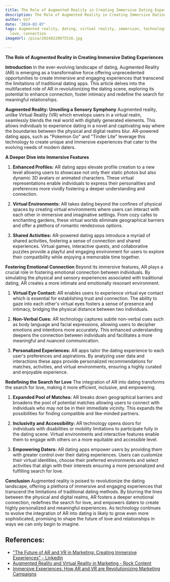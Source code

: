 ```yaml
---
title: The Role of Augmented Reality in Creating Immersive Dating Experiences
description: The Role of Augmented Reality in Creating Immersive Dating Experiences
author: Usf
date: '2024-02-07'
tags: Augmented reality, dating, virtual reality, immersion, technology, relationships,
  love, connection
imageUrl: /pixa/20240220075516.jpg

---
```

**The Role of Augmented Reality in  Creating Immersive  Dating Experiences**

**Introduction**
In the ever-evolving landscape of dating,  Augmented  Reality  (AR) is emerging as  a transformative force offering unprecedented opportunities to create immersive  and engaging experiences that transcend the limitations of traditional dating apps. This article delves into the multifaceted role of AR in revolutionizing the dating  scene, exploring its potential to  enhance connection, foster intimacy and redefine the search for meaningful relationships.

**Augmented Reality: Unveiling a Sensory Symphony**
Augmented reality, unlike Virtual Reality  (VR) which envelops users in a virtual realm, seamlessly blends the real world with digitally generated elements.  This allows individuals  to experience dating  in a novel and captivating way where the boundaries between the physical and digital realms blur. AR-powered dating apps, such as "Pokemon Go" and "Tinder  Lite" leverage this technology to create unique and immersive experiences that cater to the evolving needs of modern daters.

**A  Deeper Dive into Immersive Features**
1. **Enhanced Profiles:**  AR  dating apps elevate profile creation to a new level allowing users to showcase not only their static photos but also dynamic 3D avatars  or animated characters. These virtual representations enable individuals to express their personalities and preferences more vividly fostering a deeper understanding and connection.

2. **Virtual Environments:** AR takes dating beyond the confines  of physical spaces by creating  virtual environments where users can interact with each  other in immersive  and imaginative settings. From  cozy cafes to enchanting gardens, these  virtual worlds eliminate geographical barriers and  offer a plethora of romantic rendezvous options.

3. **Shared  Activities:** AR-powered dating apps introduce a myriad of shared activities,  fostering a sense of connection and shared experiences. Virtual games, interactive  quests, and  collaborative puzzles provide a playful and engaging environment for users to explore their compatibility while enjoying a memorable time together.

**Fostering Emotional Connection**
Beyond  its immersive  features, AR plays a  crucial role in  fostering emotional connection between individuals. By simulating the physical and sensory experiences associated with traditional dating, AR creates  a more intimate and emotionally resonant environment.

1. **Virtual Eye Contact:** AR enables users to experience virtual eye contact which is  essential for establishing trust and connection. The ability to gaze into each other's  virtual eyes fosters a sense of presence and intimacy, bridging the physical distance between two individuals.

2. **Non-Verbal Cues:** AR technology captures subtle non-verbal cues such as body language and facial expressions, allowing users to decipher  emotions and  intentions more accurately. This enhanced  understanding deepens the connection between individuals and facilitates a more meaningful and nuanced communication.

3. **Personalized Experiences:** AR apps tailor the dating experience to each  user's preferences and aspirations. By  analyzing user data and interactions these  apps  provide personalized recommendations for matches, activities, and virtual environments,  ensuring a highly curated and  enjoyable experience.

**Redefining the Search for  Love**
The integration of AR into dating transforms the search for love, making it more efficient, inclusive, and empowering.

1. **Expanded Pool of Matches:** AR breaks down geographical barriers and broadens the  pool of  potential matches allowing users to connect with individuals who may  not be in their immediate vicinity. This expands the possibilities for finding compatible and like-minded partners.

2. **Inclusivity and Accessibility:** AR technology opens doors for individuals with disabilities or  mobility limitations  to participate fully in  the dating scene.  Virtual environments and interactive features enable them  to engage with others on a more equitable and accessible level.

3. **Empowering Daters:** AR dating apps empower users  by providing them with greater control over their  dating experiences. Users can customize their virtual identities, choose their preferred environments and select activities that align with their interests ensuring a more  personalized and fulfilling search for love.

**Conclusion**
Augmented reality is poised  to revolutionize the dating landscape, offering a plethora  of immersive and engaging experiences that transcend the limitations  of traditional dating methods. By blurring  the lines between the physical and digital realms, AR fosters a deeper emotional connection, redefines the search for love, and empowers daters to create highly  personalized and meaningful experiences. As technology continues  to evolve the integration of  AR into dating is likely to  grow even more sophisticated, promising to shape the future of love and relationships  in ways we can  only begin to imagine.

## References:
- ["The Future of AR and VR in Marketing: Creating Immersive Experiences" - LinkedIn](https://www.linkedin.com/pulse/future-ar-vr-marketing-creating-immersive-experiences-jalal-umer-ius9e?trk=article-ssr-frontend-pulse_more-articles_related-content-card)
- [Augmented Reality and Virtual Reality in Marketing - Rock Content](https://rockcontent.com/blog/virtual-and-augmented-reality-in-marketing/)
- [Immersive Experiences: How AR and VR are Revolutionizing Marketing Campaigns](https://www.linkedin.com/pulse/immersive-experiences-how-ar-vr-revolutionizing-marketing-campaigns)
